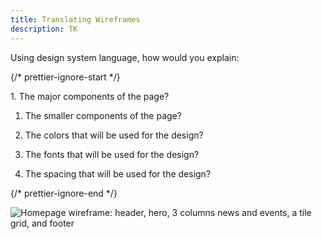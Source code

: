 ```yaml
---
title: Translating Wireframes
description: TK
---
```




Using design system language, how would you explain:

{/* prettier-ignore-start */}

<Steps>
1. The major components of the page?

1. The smaller components of the page?

1. The colors that will be used for the design?

1. The fonts that will be used for the design?

1. The spacing that will be used for the design?
</Steps>

{/* prettier-ignore-end */}

<img
  src={WireframeImage.src}
  alt="Homepage wireframe: header, hero, 3 columns news and events, a tile grid,  and footer"
/>
